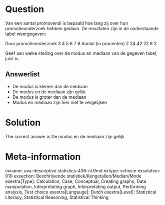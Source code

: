 Question
========

Van een aantal promovendi is bepaald hoe lang zij over hun promotieonderzoek hebben gedaan. De resultaten zijn in de onderstaande tabel weergegeven:

Duur promotieonderzoek 3 4 5 6 7 8
Aantal (in procenten) 2 24 42 22 8 2

Geef aan welke stelling over de modus en mediaan van de gegeven tabel, juist is. 

Answerlist
----------
* De modus is kleiner dan de mediaan
* De modus en de mediaan zijn gelijk
* De modus is groter dan de mediaan
* Modus en mediaan zijn hier niet te vergelijken

Solution
========

The correct answer is  De modus en de mediaan zijn gelijk 

Meta-information
================
exname: uva-descriptive statistics-436-nl.Rmd 
extype: schoice 
exsolution: 010 
exsection: Beschrijvende statistiek/Kengetallen/Median/Mode
exextra[Type]: Calculation, Case, Conceptual, Creating graphs, Data manipulation, Interpretating graph, Interpretating output, Performing analysis, Test choice 
exextra[Langauge]: Dutch 
exextra[Level]: Statistical Literacy, Statistical Reasoning, Statistical Thinking 
